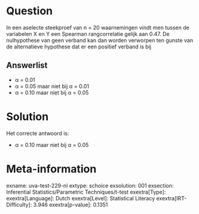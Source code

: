 Question
========

In een aselecte steekproef van n = 20 waarnemingen vindt men tussen de
variabelen X en Y een Spearman rangcorrelatie gelijk aan 0.47. De
nulhypothese van geen verband kan dan worden verworpen ten gunste van de
alternatieve hypothese dat er een positief verband is bij

Answerlist
----------

* α = 0.01
* α = 0.05 maar niet bij α = 0.01
* α = 0.10 maar niet bij α = 0.05

Solution
========

Het correcte antwoord is: 

* α = 0.10 maar niet bij α = 0.05

Meta-information
================
exname: uva-test-229-nl
extype: schoice
exsolution: 001
exsection: Inferential Statistics/Parametric Techniques/t-test
exextra[Type]: 
exextra[Language]: Dutch
exextra[Level]: Statistical Literacy
exextra[IRT-Difficulty]: 3.946
exextra[p-value]: 0.1351
